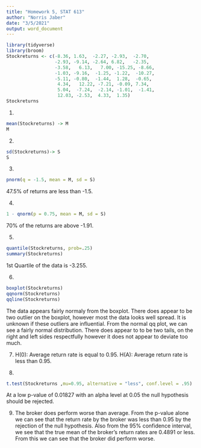 ```yaml
---
title: "Homework 5, STAT 613"
author: "Norris Jaber"
date: "3/5/2021"
output: word_document
---
```


```r
library(tidyverse)
library(broom)
Stockreturns <- c(-8.36, 1.63,  -2.27, -2.93,  -2.70, 
                  -2.93, -9.14, -2.64, 6.82,   -2.35, 
                  -3.58,   6.13,   7.00, -15.25, -8.66,
                  -1.03, -9.16,  -1.25, -1.22,  -10.27,
                  -5.11, -0.80,  -1.44,  1.28,  -0.65,
                   4.34,   12.22, -7.21, -0.09, 7.34, 
                   5.04,  -7.24,  -2.14, -1.01,  -1.41, 
                   12.03, -2.53,  4.33,  1.35)
Stockreturns
```
1.
```r
mean(Stockreturns) -> M
M
```
2.
```r
sd(Stockreturns)-> S
S
```
3.
```r
pnorm(q = -1.5, mean = M, sd = S)
```
47.5% of returns are less than -1.5.

4.
```r
1 - qnorm(p = 0.75, mean = M, sd = S)
```
70% of the returns are above -1.91.

5.
```r
quantile(Stockreturns, prob=.25)
summary(Stockreturns)
```
1st Quartile  of the data is -3.255.

6.
```r
boxplot(Stockreturns)
qqnorm(Stockreturns)
qqline(Stockreturns)
```
The data appears fairly normaly from the boxplot. There does appear to be two outlier on the boxplot, however most the data looks well spread. It is unknown if these outliers are influential. From the normal qq plot,  we can see a fairly normal distribution. There does appear to to be two tails, on the right and left sides respectfully however it does not appear to deviate too much.

7.
H(0): Average return rate is equal to 0.95.
H(A): Average return rate is less than 0.95.

8.
```r
t.test(Stockreturns ,mu=0.95, alternative = "less", conf.level = .95)
```
At a low p-value of 0.01827 with an alpha level at 0.05 the null hypothesis should be rejected. 

9.
The broker does perform worse than average. From the p-value alone we can see that the return  rate by the broker was less than 0.95 by the rejection of the null hypothesis. Also from the 95% confidence interval, we see that the true mean of the broker's return rates are 0.4891 or less. From this we can see that the broker did perform worse. 